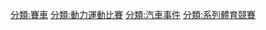 {{Commons cat|Automobile racing series}}

[[分類:賽車|分類:賽車]]
[[分類:動力運動比賽|分類:動力運動比賽]]
[[分類:汽車事件|分類:汽車事件]]
[[分類:系列體育競賽|分類:系列體育競賽]]
